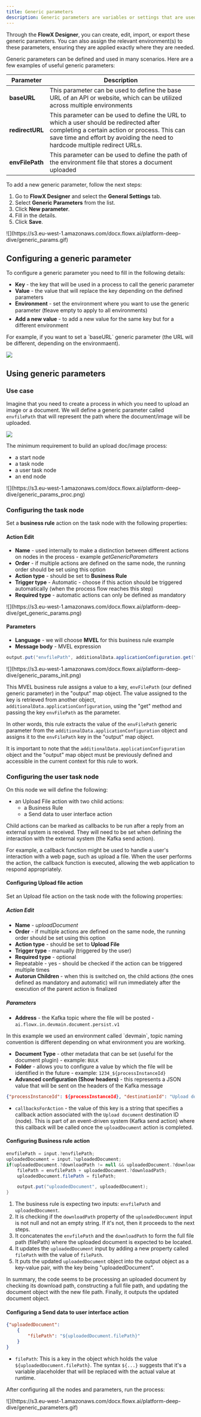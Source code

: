 ```yaml
---
title: Generic parameters
description: Generic parameters are variables or settings that are used to control the behavior of a software application or system. These parameters are designed to be flexible and adaptable, allowing users to customize the software to their specific needs. 
---
```


Through the **FlowX Designer**, you can create, edit, import, or export these generic parameters. You can also assign the relevant environment(s) to these parameters, ensuring they are applied exactly where they are needed.

Generic parameters can be defined and used in many scenarios. Here are a few examples of useful generic parameters:

| Parameter       | Description                                                                                                                                                                                                            |
| --------------- | ---------------------------------------------------------------------------------------------------------------------------------------------------------------------------------------------------------------------- |
| **baseURL**     | This parameter can be used to define the base URL of an API or website, which can be utilized across multiple environments                                                                                             |
| **redirectURL** | This parameter can be used to define the URL to which a user should be redirected after completing a certain action or process. This can save time and effort by avoiding the need to hardcode multiple redirect URLs. |
| **envFilePath** | This parameter can be used to define the path of the environment file that stores a document uploaded                                                                                                                  |

To add a new generic parameter, follow the next steps:

1. Go to **FlowX Designer** and select the **General Settings** tab.
2. Select **Generic Parameters** from the list.
3. Click **New parameter**.
4. Fill in the details.
5. Click **Save**.

<Frame>
![](https://s3.eu-west-1.amazonaws.com/docx.flowx.ai/platform-deep-dive/generic_params.gif)
</Frame>

## Configuring a generic parameter

To configure a generic parameter you need to fill in the following details:

* **Key** - the key that will be used in a process to call the generic parameter
* **Value** - the value that will replace the key depending on the defined parameters
* **Environment** - set the environment where you want to use the generic parameter (❗️leave empty to apply to all environments)
* **Add a new value** - to add a new value for the same key but for a different environment

<Info>
For example, if you want to set a `baseURL` generic parameter (the URL will be different, depending on the environmaent).
</Info>

![](https://s3.eu-west-1.amazonaws.com/docx.flowx.ai/platform-deep-dive/generic_params_base.png)

## Using generic parameters

### Use case

Imagine that you need to create a process in which you need to upload an image or a document. We will define a generic parameter called `envfilePath` that will represent the path where the document/image will be uploaded. 

![](https://s3.eu-west-1.amazonaws.com/docx.flowx.ai/platform-deep-dive/generic_param_env.png)

The minimum requirement to build an upload doc/image process:

* a start node
* a task node
* a user task node
* an end node

<Frame>
![](https://s3.eu-west-1.amazonaws.com/docx.flowx.ai/platform-deep-dive/generic_params_proc.png)
</Frame>

### Configuring the task node

Set a **business rule** action on the task node with the following properties:

#### Action Edit

* **Name** - used internally to make a distinction between different actions on nodes in the process - example *getGenericParameters*
* **Order** - if multiple actions are defined on the same node, the running order should be set using this option
* **Action type** - should be set to **Business Rule**
* **Trigger type** - Automatic - choose if this action should be triggered automatically (when the process flow reaches this step) 
* **Required type** - automatic actions can only be defined as mandatory

<Frame>
![](https://s3.eu-west-1.amazonaws.com/docx.flowx.ai/platform-deep-dive/get_generic_params.png)
</Frame>

#### Parameters

* **Language** - we will choose **MVEL** for this business rule example
* **Message body** - MVEL expression

```java
output.put("envfilePath", additionalData.applicationConfiguration.get("envfilePath"));
```
<Frame>
![](https://s3.eu-west-1.amazonaws.com/docx.flowx.ai/platform-deep-dive/generic_params_init.png)
</Frame>

This MVEL business rule assigns a value to a key, `envFilePath` (our defined generic parameter) in the "output" map object. The value assigned to the key is retrieved from another object, `additionalData.applicationConfiguration`, using the "get" method and passing the key `envFilePath` as the parameter.

In other words, this rule extracts the value of the `envFilePath` generic parameter from the `additionalData.applicationConfiguration` object and assigns it to the `envFilePath` key in the "output" map object.

It is important to note that the `additionalData.applicationConfiguration` object and the "output" map object must be previously defined and accessible in the current context for this rule to work.

### Configuring the user task node

On this node we will define the following:

* an Upload File action with two child actions:
    * a Business Rule
    * a Send data to user interface action

<Info>
Child actions can be marked as callbacks to be run after a reply from an external system is received. They will need to be set when defining the interaction with the external system (the Kafka send action).
</Info>

For example, a callback function might be used to handle a user's interaction with a web page, such as upload a file. When the user performs the action, the callback function is executed, allowing the web application to respond appropriately.

#### Configuring Upload file action

Set an Upload file action on the task node with the following properties:

##### Action Edit

* **Name** - *uploadDocument*
* **Order** - if multiple actions are defined on the same node, the running order should be set using this option
* **Action type** - should be set to **Upload File**
* **Trigger type** - manually (triggered by the user)
* **Required type** - optional
* Repeatable - yes - should be checked if the action can be triggered multiple times
* **Autorun Children** - when this is switched on, the child actions (the ones defined as mandatory and automatic) will run immediately after the execution of the parent action is finalized

##### Parameters

* **Address** - the Kafka topic where the file will be posted - `ai.flowx.in.devmain.document.persist.v1` 

<Warning>
In this example we used an environment called `devmain`, topic naming convention is different depending on what environment you are working.
</Warning>

* **Document Type** - other metadata that can be set (useful for the document plugin) - example: `BULK`
* **Folder** - allows you to configure a value by which the file will be identified in the future - example: `1234_${processInstanceId}`
* **Advanced configuration (Show headers)** - this represents a JSON value that will be sent on the headers of the Kafka message

```json
{"processInstanceId": ${processInstanceId}, "destinationId": "Upload document", "callbacksForAction": "uploadDocument"}
```

* `callbacksForAction` - the value of this key is a string that specifies a callback action associated with the `Upload document` destination ID (node). This is part of an event-driven system (Kafka send action) where this callback will be called once the `uploadDocument` action is completed.


#### Configuring Business rule action

```java
envfilePath = input.?envfilePath;
uploadedDocument = input.?uploadedDocument;
if(uploadedDocument.?downloadPath != null && uploadedDocument.?downloadPath != ""){
    filePath = envfilePath + uploadedDocument.?downloadPath;
    uploadedDocument.filePath = filePath;

    output.put("uploadedDocument", uploadedDocument);  
}
```

1. The business rule is expecting two inputs: `envfilePath` and `uploadedDocument`.
2. It is checking if the `downloadPath` property of the `uploadedDocument` input is not null and not an empty string. If it's not, then it proceeds to the next steps.
3. It concatenates the `envfilePath` and the `downloadPath` to form the full file path (filePath) where the uploaded document is expected to be located.
4. It updates the `uploadedDocument` input by adding a new property called `filePath` with the value of `filePath`.
5. It puts the updated `uploadedDocument` object into the output object as a key-value pair, with the key being "uploadedDocument".

In summary, the code seems to be processing an uploaded document by checking its download path, constructing a full file path, and updating the document object with the new file path. Finally, it outputs the updated document object.


 #### Configuring a Send data to user interface action


```json
{"uploadedDocument": 
    {
        "filePath": "${uploadedDocument.filePath}"
    }
}
```


* `filePath`: This is a key in the object which holds the value `${uploadedDocument.filePath}`. The syntax `${...}` suggests that it's a variable placeholder that will be replaced with the actual value at runtime.

After configuring all the nodes and parameters, run the process:

<Frame>
![](https://s3.eu-west-1.amazonaws.com/docx.flowx.ai/platform-deep-dive/generic_parameters.gif)
</Frame>